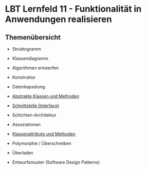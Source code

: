 # LBT Lernfeld 11 - Funktionalität in Anwendungen realisieren

## Themenübersicht

- Struktogramm

- Klassendiagramm

- Algorithmen entwerfen

- Konstruktor

- Datenkapselung

- [Abstrakte Klassen und Methoden](lf11/abstrakt)

- [Schnittstelle (Interface)](lf11/interfaces)

- Schichten-Architektur

- Assoziationen

- [Klassenattribute und Methoden](lf11/klassenattribute)

- Polymorphie / Überschreiben

- Überladen

- Entwurfsmuster (Software Design Patterns)
